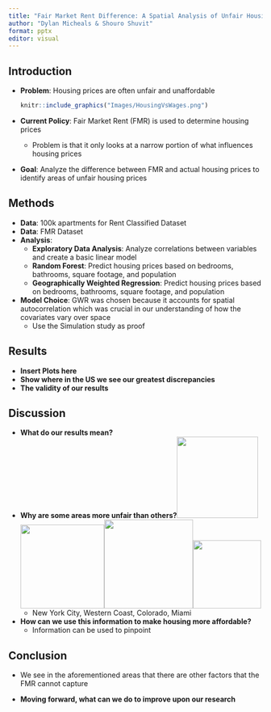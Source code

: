 ```yaml
---
title: "Fair Market Rent Difference: A Spatial Analysis of Unfair Housing Prices"
author: "Dylan Micheals & Shouro Shuvit"
format: pptx
editor: visual
---
```


## Introduction

-   **Problem**: Housing prices are often unfair and unaffordable

    ```r
    knitr::include_graphics("Images/HousingVsWages.png")

    ```

-   **Current Policy**: Fair Market Rent (FMR) is used to determine housing prices

    -   Problem is that it only looks at a narrow portion of what influences housing prices

-   **Goal**: Analyze the difference between FMR and actual housing prices to identify areas of unfair housing prices

## Methods

-   **Data**: 100k apartments for Rent Classified Dataset
-   **Data**: FMR Dataset
-   **Analysis**:
    -   **Exploratory Data Analysis**: Analyze correlations between variables and create a basic linear model
    -   **Random Forest**: Predict housing prices based on bedrooms, bathrooms, square footage, and population
    -   **Geographically Weighted Regression**: Predict housing prices based on bedrooms, bathrooms, square footage, and population
-   **Model Choice**: GWR was chosen because it accounts for spatial autocorrelation which was crucial in our understanding of how the covariates vary over space
    -   Use the Simulation study as proof

## Results

-   **Insert Plots here**
-   **Show where in the US we see our greatest discrepancies**
-   **The validity of our results**

## Discussion

-   **What do our results mean?**
-   **Why are some areas more unfair than others?**![](Images/New%20York%20City.jpg){width="161"}![](Images/San%20Fran.jpg){width="166"}![](Images/Denver.jpg){width="176"}![](Images/Miami.jpg){width="135"}
    -   New York City, Western Coast, Colorado, Miami
-   **How can we use this information to make housing more affordable?**
    -   Information can be used to pinpoint

## Conclusion

-   We see in the aforementioned areas that there are other factors that the FMR cannot capture

-   **Moving forward, what can we do to improve upon our research**

